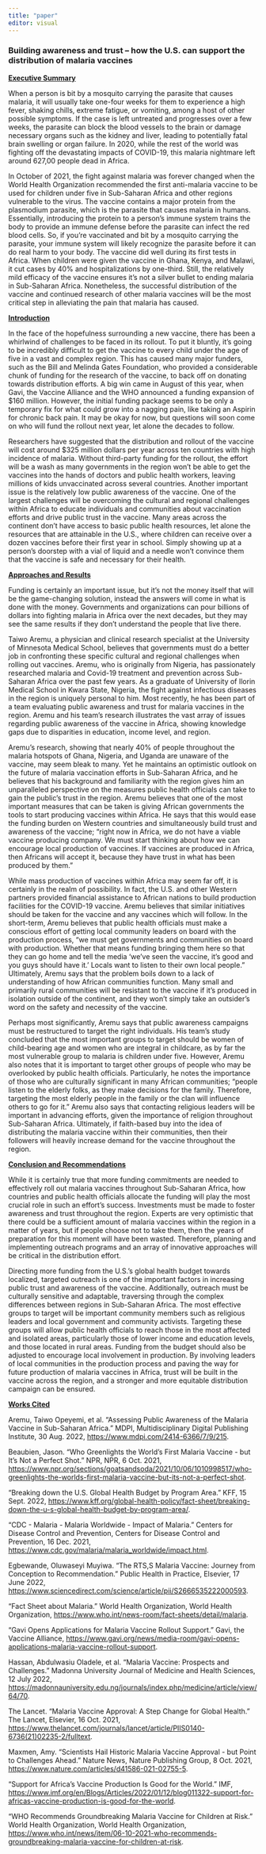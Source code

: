 ```yaml
---
title: "paper"
editor: visual
---
```


### **Building awareness and trust -- how the U.S. can support the distribution of malaria vaccines**

[**Executive Summary**]{.underline}

When a person is bit by a mosquito carrying the parasite that causes malaria, it will usually take one-four weeks for them to experience a high fever, shaking chills, extreme fatigue, or vomiting, among a host of other possible symptoms. If the case is left untreated and progresses over a few weeks, the parasite can block the blood vessels to the brain or damage necessary organs such as the kidney and liver, leading to potentially fatal brain swelling or organ failure. In 2020, while the rest of the world was fighting off the devastating impacts of COVID-19, this malaria nightmare left around 627,00 people dead in Africa.

In October of 2021, the fight against malaria was forever changed when the World Health Organization recommended the first anti-malaria vaccine to be used for children under five in Sub-Saharan Africa and other regions vulnerable to the virus. The vaccine contains a major protein from the plasmodium parasite, which is the parasite that causes malaria in humans. Essentially, introducing the protein to a person's immune system trains the body to provide an immune defense before the parasite can infect the red blood cells. So, if you're vaccinated and bit by a mosquito carrying the parasite, your immune system will likely recognize the parasite before it can do real harm to your body. The vaccine did well during its first tests in Africa. When children were given the vaccine in Ghana, Kenya, and Malawi, it cut cases by 40% and hospitalizations by one-third. Still, the relatively mild efficacy of the vaccine ensures it's not a silver bullet to ending malaria in Sub-Saharan Africa. Nonetheless, the successful distribution of the vaccine and continued research of other malaria vaccines will be the most critical step in alleviating the pain that malaria has caused.

[**Introduction**]{.underline}

In the face of the hopefulness surrounding a new vaccine, there has been a whirlwind of challenges to be faced in its rollout. To put it bluntly, it's going to be incredibly difficult to get the vaccine to every child under the age of five in a vast and complex region. This has caused many major funders, such as the Bill and Melinda Gates Foundation, who provided a considerable chunk of funding for the research of the vaccine, to back off on donating towards distribution efforts. A big win came in August of this year, when Gavi, the Vaccine Alliance and the WHO announced a funding expansion of \$160 million. However, the initial funding package seems to be only a temporary fix for what could grow into a nagging pain, like taking an Aspirin for chronic back pain. It may be okay for now, but questions will soon come on who will fund the rollout next year, let alone the decades to follow.

Researchers have suggested that the distribution and rollout of the vaccine will cost around \$325 million dollars per year across ten countries with high incidence of malaria. Without third-party funding for the rollout, the effort will be a wash as many governments in the region won't be able to get the vaccines into the hands of doctors and public health workers, leaving millions of kids unvaccinated across several countries. Another important issue is the relatively low public awareness of the vaccine. One of the largest challenges will be overcoming the cultural and regional challenges within Africa to educate individuals and communities about vaccination efforts and drive public trust in the vaccine. Many areas across the continent don't have access to basic public health resources, let alone the resources that are attainable in the U.S., where children can receive over a dozen vaccines before their first year in school. Simply showing up at a person's doorstep with a vial of liquid and a needle won't convince them that the vaccine is safe and necessary for their health.

[**Approaches and Results**]{.underline}

Funding is certainly an important issue, but it's not the money itself that will be the game-changing solution, instead the answers will come in what is done with the money. Governments and organizations can pour billions of dollars into fighting malaria in Africa over the next decades, but they may see the same results if they don't understand the people that live there.

Taiwo Aremu, a physician and clinical research specialist at the University of Minnesota Medical School, believes that governments must do a better job in confronting these specific cultural and regional challenges when rolling out vaccines. Aremu, who is originally from Nigeria, has passionately researched malaria and Covid-19 treatment and prevention across Sub-Saharan Africa over the past few years. As a graduate of University of Ilorin Medical School in Kwara State, Nigeria, the fight against infectious diseases in the region is uniquely personal to him. Most recently, he has been part of a team evaluating public awareness and trust for malaria vaccines in the region. Aremu and his team's research illustrates the vast array of issues regarding public awareness of the vaccine in Africa, showing knowledge gaps due to disparities in education, income level, and region.

Aremu's research, showing that nearly 40% of people throughout the malaria hotspots of Ghana, Nigeria, and Uganda are unaware of the vaccine, may seem bleak to many. Yet he maintains an optimistic outlook on the future of malaria vaccination efforts in Sub-Saharan Africa, and he believes that his background and familiarity with the region gives him an unparalleled perspective on the measures public health officials can take to gain the public's trust in the region. Aremu believes that one of the most important measures that can be taken is giving African governments the tools to start producing vaccines within Africa. He says that this would ease the funding burden on Western countries and simultaneously build trust and awareness of the vaccine; "right now in Africa, we do not have a viable vaccine producing company. We must start thinking about how we can encourage local production of vaccines. If vaccines are produced in Africa, then Africans will accept it, because they have trust in what has been produced by them."

While mass production of vaccines within Africa may seem far off, it is certainly in the realm of possibility. In fact, the U.S. and other Western partners provided financial assistance to African nations to build production facilities for the COVID-19 vaccine. Aremu believes that similar initiatives should be taken for the vaccine and any vaccines which will follow. In the short-term, Aremu believes that public health officials must make a conscious effort of getting local community leaders on board with the production process, "we must get governments and communities on board with production. Whether that means funding bringing them here so that they can go home and tell the media 'we've seen the vaccine, it's good and you guys should have it.' Locals want to listen to their own local people." Ultimately, Aremu says that the problem boils down to a lack of understanding of how African communities function. Many small and primarily rural communities will be resistant to the vaccine if it's produced in isolation outside of the continent, and they won't simply take an outsider's word on the safety and necessity of the vaccine.

Perhaps most significantly, Aremu says that public awareness campaigns must be restructured to target the right individuals. His team's study concluded that the most important groups to target should be women of child-bearing age and women who are integral in childcare, as by far the most vulnerable group to malaria is children under five. However, Aremu also notes that it is important to target other groups of people who may be overlooked by public health officials. Particularly, he notes the importance of those who are culturally significant in many African communities; "people listen to the elderly folks, as they make decisions for the family. Therefore, targeting the most elderly people in the family or the clan will influence others to go for it." Aremu also says that contacting religious leaders will be important in advancing efforts, given the importance of religion throughout Sub-Saharan Africa. Ultimately, if faith-based buy into the idea of distributing the malaria vaccine within their communities, then their followers will heavily increase demand for the vaccine throughout the region.

[**Conclusion and Recommendations**]{.underline}

While it is certainly true that more funding commitments are needed to effectively roll out malaria vaccines throughout Sub-Saharan Africa, how countries and public health officials allocate the funding will play the most crucial role in such an effort's success. Investments must be made to foster awareness and trust throughout the region. Experts are very optimistic that there could be a sufficient amount of malaria vaccines within the region in a matter of years, but if people choose not to take them, then the years of preparation for this moment will have been wasted. Therefore, planning and implementing outreach programs and an array of innovative approaches will be critical in the distribution effort.

Directing more funding from the U.S.'s global health budget towards localized, targeted outreach is one of the important factors in increasing public trust and awareness of the vaccine. Additionally, outreach must be culturally sensitive and adaptable, traversing through the complex differences between regions in Sub-Saharan Africa. The most effective groups to target will be important community members such as religious leaders and local government and community activists. Targeting these groups will allow public health officials to reach those in the most affected and isolated areas, particularly those of lower income and education levels, and those located in rural areas. Funding from the budget should also be adjusted to encourage local involvement in production. By involving leaders of local communities in the production process and paving the way for future production of malaria vaccines in Africa, trust will be built in the vaccine across the region, and a stronger and more equitable distribution campaign can be ensured.

[**Works Cited**]{.underline}

Aremu, Taiwo Opeyemi, et al. "Assessing Public Awareness of the Malaria Vaccine in Sub-Saharan Africa." MDPI, Multidisciplinary Digital Publishing Institute, 30 Aug. 2022, <https://www.mdpi.com/2414-6366/7/9/215>.

Beaubien, Jason. "Who Greenlights the World's First Malaria Vaccine - but It's Not a Perfect Shot." NPR, NPR, 6 Oct. 2021, <https://www.npr.org/sections/goatsandsoda/2021/10/06/1010998517/who-greenlights-the-worlds-first-malaria-vaccine-but-its-not-a-perfect-shot>.

"Breaking down the U.S. Global Health Budget by Program Area." KFF, 15 Sept. 2022, <https://www.kff.org/global-health-policy/fact-sheet/breaking-down-the-u-s-global-health-budget-by-program-area/>.

"CDC - Malaria - Malaria Worldwide - Impact of Malaria." Centers for Disease Control and Prevention, Centers for Disease Control and Prevention, 16 Dec. 2021, <https://www.cdc.gov/malaria/malaria_worldwide/impact.html>.

Egbewande, Oluwaseyi Muyiwa. "The RTS,S Malaria Vaccine: Journey from Conception to Recommendation." Public Health in Practice, Elsevier, 17 June 2022, <https://www.sciencedirect.com/science/article/pii/S2666535222000593>.

"Fact Sheet about Malaria." World Health Organization, World Health Organization, <https://www.who.int/news-room/fact-sheets/detail/malaria>.

"Gavi Opens Applications for Malaria Vaccine Rollout Support." Gavi, the Vaccine Alliance, <https://www.gavi.org/news/media-room/gavi-opens-applications-malaria-vaccine-rollout-support>.

Hassan, Abdulwasiu Oladele, et al. "Malaria Vaccine: Prospects and Challenges." Madonna University Journal of Medicine and Health Sciences, 12 July 2022, <https://madonnauniversity.edu.ng/journals/index.php/medicine/article/view/64/70>.

The Lancet. "Malaria Vaccine Approval: A Step Change for Global Health." The Lancet, Elsevier, 16 Oct. 2021, <https://www.thelancet.com/journals/lancet/article/PIIS0140-6736(21)02235-2/fulltext>.

Maxmen, Amy. "Scientists Hail Historic Malaria Vaccine Approval - but Point to Challenges Ahead." Nature News, Nature Publishing Group, 8 Oct. 2021, <https://www.nature.com/articles/d41586-021-02755-5>.

"Support for Africa's Vaccine Production Is Good for the World." IMF, <https://www.imf.org/en/Blogs/Articles/2022/01/12/blog011322-support-for-africas-vaccine-production-is-good-for-the-world>.

"WHO Recommends Groundbreaking Malaria Vaccine for Children at Risk." World Health Organization, World Health Organization, <https://www.who.int/news/item/06-10-2021-who-recommends-groundbreaking-malaria-vaccine-for-children-at-risk>.

